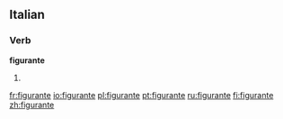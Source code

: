 ==Italian==

===Verb===
'''figurante'''

# {{present participle of|[[figurare#Italian|figurare]]|lang=Italian}}

[[fr:figurante]]
[[io:figurante]]
[[pl:figurante]]
[[pt:figurante]]
[[ru:figurante]]
[[fi:figurante]]
[[zh:figurante]]